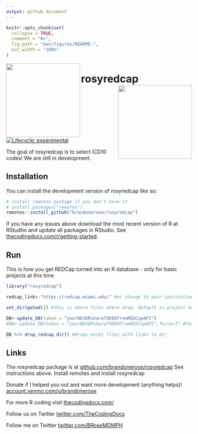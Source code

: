 ```yaml
---
output: github_document
---
```


<!-- README.md is generated from README.Rmd. Please edit that file -->

```r
knitr::opts_chunk$set(
  collapse = TRUE,
  comment = "#>",
  fig.path = "man/figures/README-",
  out.width = "100%"
)
```


<a href="TheCodingDocs.com"><img src="man/figures/TCD.png" align="left" height="200" width="200" ></a>

# rosyredcap <img src="man/figures/logo.png" align="right" height="200" />

<!-- badges: start -->
[![Lifecycle: experimental](https://img.shields.io/badge/lifecycle-experimental-orange.svg)](https://lifecycle.r-lib.org/articles/stages.html#experimental)
<!-- badges: end -->

The goal of rosyredcap is to select ICD10 codes! We are still in development.

## Installation

You can install the development version of rosyredcap like so:

``` r
# install remotes package if you don't have it
# install.packages("remotes") 
remotes::install_github("brandonerose/rosyredcap")

```

If you have any issues above download the most recent version of R at RStudtio and update all packages in RStudio. See [thecodingdocs.com/r/getting-started](https://www.thecodingdocs.com/r/getting-started "R Getting Started").

## Run

This is how you get REDCap turned into an R database - only for basic projects at this time

```r
library("rosyredcap")

redcap_link<-"https://redcap.miami.edu/" #or change to your institution

set_dir(getwd()) #this is where files where drop, default is project but pick another path if needed

DB<-update_DB(token = "yourNEVERshareTOKENfromREDCapAPI") 
#DB<-update_DB(token = "yourNEVERshareTOKENfromREDCapAPI",force=T) #force for autmatic update

DB %>% drop_redcap_dir() #drops excel files with links to dir
```

## Links

The rosyredcap package is at [github.com/brandonerose/rosyredcap](https://github.com/brandonerose/rosyredcap "rosyredcap R package")
See instructions above. Install remotes and install rosyredcap

Donate if I helped you out and want more development (anything helps)! [account.venmo.com/u/brandonerose](https://account.venmo.com/u/brandonerose "Venmo Donation")

For more R coding visit [thecodingdocs.com/](https://www.thecodingdocs.com/ "TheCodingDocs.com")

Follow us on Twitter [twitter.com/TheCodingDocs](https://twitter.com/TheCodingDocs "TheCodingDocs Twitter")

Follow me on Twitter [twitter.com/BRoseMDMPH](https://twitter.com/BRoseMDMPH "BRoseMDMPH Twitter")

